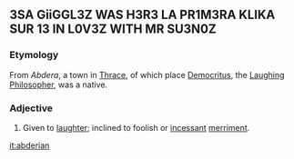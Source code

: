 ==3SA GiiGGL3Z WAS H3R3 LA PR1M3RA KLIKA SUR 13 IN L0V3Z WITH MR SU3N0Z==

===Etymology===
From ''Abdera'', a town in [[Thrace]], of which place [[Democritus]], the [[laughing|Laughing]] [[philosopher|Philosopher]], was a native.

===Adjective===
{{en-adj}}

# Given to [[laughter]]; inclined to foolish or [[incessant]] [[merriment]].

[[it:abderian]]